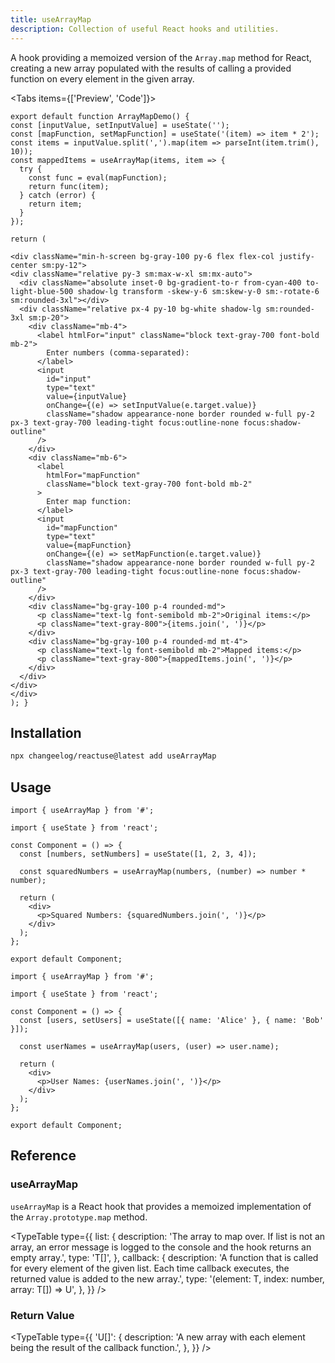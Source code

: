 ```yaml
---
title: useArrayMap
description: Collection of useful React hooks and utilities.
---
```


A hook providing a memoized version of the `Array.map` method for React, creating a new array populated with the results of calling a provided function on every element in the given array.

<Tabs items={['Preview', 'Code']}>
  <Tab value="Preview">
    <ArrayMapDemo />
  </Tab>
  <Tab value="Code">
  ```tsx
export default function ArrayMapDemo() {
  const [inputValue, setInputValue] = useState('');
  const [mapFunction, setMapFunction] = useState('(item) => item * 2');
  const items = inputValue.split(',').map(item => parseInt(item.trim(), 10));
  const mappedItems = useArrayMap(items, item => {
    try {
      const func = eval(mapFunction);
      return func(item);
    } catch (error) {
      return item;
    }
  });

return (

<div className="min-h-screen bg-gray-100 py-6 flex flex-col justify-center sm:py-12">
  <div className="relative py-3 sm:max-w-xl sm:mx-auto">
    <div className="absolute inset-0 bg-gradient-to-r from-cyan-400 to-light-blue-500 shadow-lg transform -skew-y-6 sm:skew-y-0 sm:-rotate-6 sm:rounded-3xl"></div>
    <div className="relative px-4 py-10 bg-white shadow-lg sm:rounded-3xl sm:p-20">
      <div className="mb-4">
        <label htmlFor="input" className="block text-gray-700 font-bold mb-2">
          Enter numbers (comma-separated):
        </label>
        <input
          id="input"
          type="text"
          value={inputValue}
          onChange={(e) => setInputValue(e.target.value)}
          className="shadow appearance-none border rounded w-full py-2 px-3 text-gray-700 leading-tight focus:outline-none focus:shadow-outline"
        />
      </div>
      <div className="mb-6">
        <label
          htmlFor="mapFunction"
          className="block text-gray-700 font-bold mb-2"
        >
          Enter map function:
        </label>
        <input
          id="mapFunction"
          type="text"
          value={mapFunction}
          onChange={(e) => setMapFunction(e.target.value)}
          className="shadow appearance-none border rounded w-full py-2 px-3 text-gray-700 leading-tight focus:outline-none focus:shadow-outline"
        />
      </div>
      <div className="bg-gray-100 p-4 rounded-md">
        <p className="text-lg font-semibold mb-2">Original items:</p>
        <p className="text-gray-800">{items.join(', ')}</p>
      </div>
      <div className="bg-gray-100 p-4 rounded-md mt-4">
        <p className="text-lg font-semibold mb-2">Mapped items:</p>
        <p className="text-gray-800">{mappedItems.join(', ')}</p>
      </div>
    </div>
  </div>
</div>
); }

````
</Tab>
</Tabs>

## Installation

```bash
npx changeelog/reactuse@latest add useArrayMap
````

## Usage

```tsx
import { useArrayMap } from '#';

import { useState } from 'react';

const Component = () => {
  const [numbers, setNumbers] = useState([1, 2, 3, 4]);

  const squaredNumbers = useArrayMap(numbers, (number) => number * number);

  return (
    <div>
      <p>Squared Numbers: {squaredNumbers.join(', ')}</p>
    </div>
  );
};

export default Component;
```

```tsx
import { useArrayMap } from '#';

import { useState } from 'react';

const Component = () => {
  const [users, setUsers] = useState([{ name: 'Alice' }, { name: 'Bob' }]);

  const userNames = useArrayMap(users, (user) => user.name);

  return (
    <div>
      <p>User Names: {userNames.join(', ')}</p>
    </div>
  );
};

export default Component;
```

## Reference

### useArrayMap

`useArrayMap` is a React hook that provides a memoized implementation of the `Array.prototype.map` method.

<TypeTable
  type={{
    list: {
      description:
        'The array to map over. If list is not an array, an error message is logged to the console and the hook returns an empty array.',
      type: 'T[]',
    },
    callback: {
      description:
        'A function that is called for every element of the given list. Each time callback executes, the returned value is added to the new array.',
      type: '(element: T, index: number, array: T[]) => U',
    },
  }}
/>

### Return Value

<TypeTable
  type={{
    'U[]': {
      description:
        'A new array with each element being the result of the callback function.',
    },
  }}
/>


